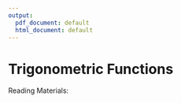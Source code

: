 ```yaml
---
output:
  pdf_document: default
  html_document: default
---
```

#  Trigonometric Functions

Reading Materials: \newline